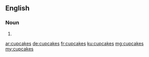 ==English==

===Noun===
{{head|en|plural}}

# {{plural of|cupcake|lang=en}}

[[ar:cupcakes]]
[[de:cupcakes]]
[[fr:cupcakes]]
[[ku:cupcakes]]
[[mg:cupcakes]]
[[my:cupcakes]]
